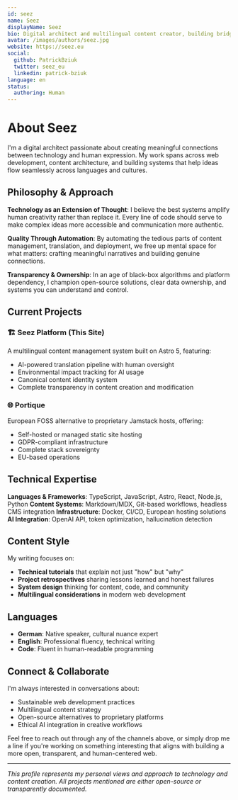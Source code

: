 ```yaml
---
id: seez
name: Seez
displayName: Seez
bio: Digital architect and multilingual content creator, building bridges between technology and human expression through code, words, and systems.
avatar: /images/authors/seez.jpg
website: https://seez.eu
social:
  github: PatrickBziuk
  twitter: seez_eu
  linkedin: patrick-bziuk
language: en
status:
  authoring: Human
---
```


# About Seez

I'm a digital architect passionate about creating meaningful connections between technology and human expression. My work spans across web development, content architecture, and building systems that help ideas flow seamlessly across languages and cultures.

## Philosophy & Approach

**Technology as an Extension of Thought**: I believe the best systems amplify human creativity rather than replace it. Every line of code should serve to make complex ideas more accessible and communication more authentic.

**Quality Through Automation**: By automating the tedious parts of content management, translation, and deployment, we free up mental space for what matters: crafting meaningful narratives and building genuine connections.

**Transparency & Ownership**: In an age of black-box algorithms and platform dependency, I champion open-source solutions, clear data ownership, and systems you can understand and control.

## Current Projects

### 🏗️ **Seez Platform** (This Site)

A multilingual content management system built on Astro 5, featuring:

- AI-powered translation pipeline with human oversight
- Environmental impact tracking for AI usage
- Canonical content identity system
- Complete transparency in content creation and modification

### 🌐 **Portique**

European FOSS alternative to proprietary Jamstack hosts, offering:

- Self-hosted or managed static site hosting
- GDPR-compliant infrastructure
- Complete stack sovereignty
- EU-based operations

## Technical Expertise

**Languages & Frameworks**: TypeScript, JavaScript, Astro, React, Node.js, Python
**Content Systems**: Markdown/MDX, Git-based workflows, headless CMS integration
**Infrastructure**: Docker, CI/CD, European hosting solutions
**AI Integration**: OpenAI API, token optimization, hallucination detection

## Content Style

My writing focuses on:

- **Technical tutorials** that explain not just "how" but "why"
- **Project retrospectives** sharing lessons learned and honest failures
- **System design** thinking for content, code, and community
- **Multilingual considerations** in modern web development

## Languages

- **German**: Native speaker, cultural nuance expert
- **English**: Professional fluency, technical writing
- **Code**: Fluent in human-readable programming

## Connect & Collaborate

I'm always interested in conversations about:

- Sustainable web development practices
- Multilingual content strategy
- Open-source alternatives to proprietary platforms
- Ethical AI integration in creative workflows

Feel free to reach out through any of the channels above, or simply drop me a line if you're working on something interesting that aligns with building a more open, transparent, and human-centered web.

---

_This profile represents my personal views and approach to technology and content creation. All projects mentioned are either open-source or transparently documented._
